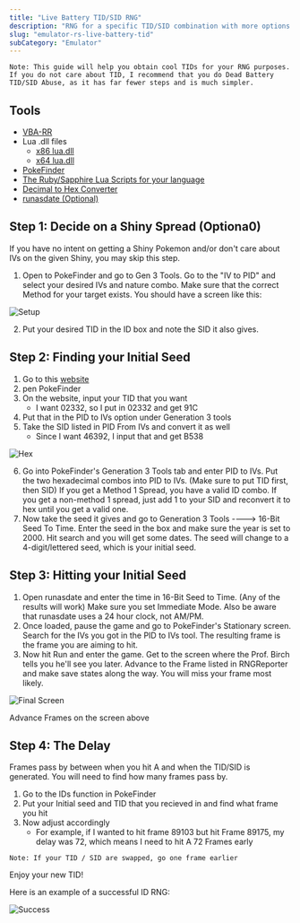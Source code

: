 ```yaml
---
title: "Live Battery TID/SID RNG"
description: "RNG for a specific TID/SID combination with more options than dead battery"
slug: "emulator-rs-live-battery-tid"
subCategory: "Emulator"
---
```


```
Note: This guide will help you obtain cool TIDs for your RNG purposes. If you do not care about TID, I recommend that you do Dead Battery TID/SID Abuse, as it has far fewer steps and is much simpler.
```

## Tools

- [VBA-RR](https://code.google.com/archive/p/vba-rerecording/downloads)
- Lua .dll files
  - [x86 lua.dll](https://www.dropbox.com/s/2o4hdphn7j9z349/lua-dll-x86.zip?dl=0)
  - [x64 lua.dll](https://www.dropbox.com/s/t8yttukleqserzp/lua-dll-x64.rar?dl=0)
- [PokeFinder](https://github.com/Admiral-Fish/PokeFinder/releases)
- [The Ruby/Sapphire Lua Scripts for your language](http://pokerng.forumcommunity.net/?t=56443955)
- [Decimal to Hex Converter](https://www.binaryhexconverter.com/decimal-to-hex-converter)
- [runasdate (Optional)](https://runasdate.en.softonic.com/)

## Step 1: Decide on a Shiny Spread (Optiona0)

If you have no intent on getting a Shiny Pokemon and/or don't care about IVs on the given Shiny, you may skip this step.

1. Open to PokeFinder and go to Gen 3 Tools. Go to the "IV to PID" and select your desired IVs and nature combo. Make sure that the correct Method for your target exists. You should have a screen like this:

![Setup](/images/Ruby-Sapphire/Live-Battery-TID/Setup.png)

2. Put your desired TID in the ID box and note the SID it also gives.

## Step 2: Finding your Initial Seed

1. Go to this [website](https://www.binaryhexconverter.com/decimal-to-hex-converter)
2. pen PokeFinder
3. On the website, input your TID that you want
   - I want 02332, so I put in 02332 and get 91C
4. Put that in the PID to IVs option under Generation 3 tools
5. Take the SID listed in PID From IVs and convert it as well
   - Since I want 46392, I input that and get B538

![Hex](/images/Ruby-Sapphire/Live-Battery-TID/Hex.png)

6. Go into PokeFinder's Generation 3 Tools tab and enter PID to IVs. Put the two hexadecimal combos into PID to IVs. (Make sure to put TID first, then SID) If you get a Method 1 Spread, you have a valid ID combo. If you get a non-method 1 spread, just add 1 to your SID and reconvert it to hex until you get a valid one.
7. Now take the seed it gives and go to Generation 3 Tools ----> 16-Bit Seed To Time. Enter the seed in the box and make sure the year is set to 2000. Hit search and you will get some dates. The seed will change to a 4-digit/lettered seed, which is your initial seed.

## Step 3: Hitting your Initial Seed

1. Open runasdate and enter the time in 16-Bit Seed to Time. (Any of the results will work) Make sure you set Immediate Mode. Also be aware that runasdate uses a 24 hour clock, not AM/PM.
2. Once loaded, pause the game and go to PokeFinder's Stationary screen. Search for the IVs you got in the PID to IVs tool. The resulting frame is the frame you are aiming to hit.
3. Now hit Run and enter the game. Get to the screen where the Prof. Birch tells you he'll see you later. Advance to the Frame listed in RNGReporter and make save states along the way. You will miss your frame most likely.

![Final Screen](/images/Ruby-Sapphire/Live-Battery-TID/Final-Screen.png)

Advance Frames on the screen above

## Step 4: The Delay

Frames pass by between when you hit A and when the TID/SID is generated. You will need to find how many frames pass by.

1. Go to the IDs function in PokeFinder
2. Put your Initial seed and TID that you recieved in and find what frame you hit
3. Now adjust accordingly
   - For example, if I wanted to hit frame 89103 but hit Frame 89175, my delay was 72, which means I need to hit A 72 Frames early

```
Note: If your TID / SID are swapped, go one frame earlier
```

Enjoy your new TID!

Here is an example of a successful ID RNG:

![Success](/images/Ruby-Sapphire/Live-Battery-TID/Success.png)
